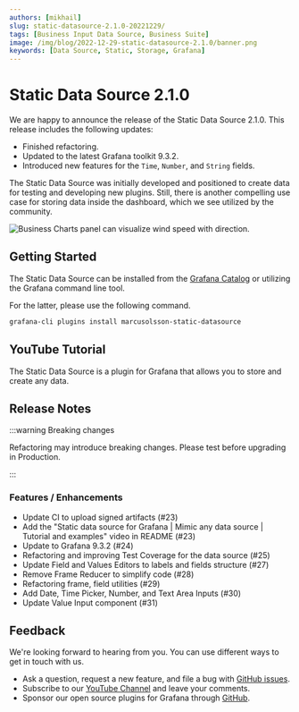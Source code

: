```yaml
---
authors: [mikhail]
slug: static-datasource-2.1.0-20221229/
tags: [Business Input Data Source, Business Suite]
image: /img/blog/2022-12-29-static-datasource-2.1.0/banner.png
keywords: [Data Source, Static, Storage, Grafana]
---
```



# Static Data Source 2.1.0

We are happy to announce the release of the Static Data Source 2.1.0. This release includes the following updates:

- Finished refactoring.
- Updated to the latest Grafana toolkit 9.3.2.
- Introduced new features for the `Time`, `Number`, and `String` fields.

The Static Data Source was initially developed and positioned to create data for testing and developing new plugins. Still, there is another compelling use case for storing data inside the dashboard, which we see utilized by the community.

<Image
  title="Business Charts panel can visualize wind speed with direction."
  src="/img/blog/2022-12-29-static-datasource-2.1.0/wind.png"
/>

## Getting Started

The Static Data Source can be installed from the [Grafana Catalog](https://grafana.com/grafana/plugins/marcusolsson-static-datasource/) or utilizing the Grafana command line tool.

For the latter, please use the following command.

```bash
grafana-cli plugins install marcusolsson-static-datasource
```

## YouTube Tutorial

The Static Data Source is a plugin for Grafana that allows you to store and create any data.

<Youtube id="QOV8ECOUjWs" title="Mimic any data with Static data source." />

## Release Notes

:::warning Breaking changes

Refactoring may introduce breaking changes. Please test before upgrading in Production.

:::

### Features / Enhancements

- Update CI to upload signed artifacts (#23)
- Add the "Static data source for Grafana | Mimic any data source | Tutorial and examples" video in README (#23)
- Update to Grafana 9.3.2 (#24)
- Refactoring and improving Test Coverage for the data source (#25)
- Update Field and Values Editors to labels and fields structure (#27)
- Remove Frame Reducer to simplify code (#28)
- Refactoring frame, field utilities (#29)
- Add Date, Time Picker, Number, and Text Area Inputs (#30)
- Update Value Input component (#31)

## Feedback

We're looking forward to hearing from you. You can use different ways to get in touch with us.

- Ask a question, request a new feature, and file a bug with [GitHub issues](https://github.com/volkovlabs/business-input/issues).
- Subscribe to our [YouTube Channel](https://www.youtube.com/@volkovlabs) and leave your comments.
- Sponsor our open source plugins for Grafana through [GitHub](https://github.com/sponsors/VolkovLabs).
